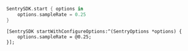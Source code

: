 ```swift
SentrySDK.start { options in
    options.sampleRate = 0.25
}
```

```objc
[SentrySDK startWithConfigureOptions:^(SentryOptions *options) {
    options.sampleRate = @0.25;
}];
```
